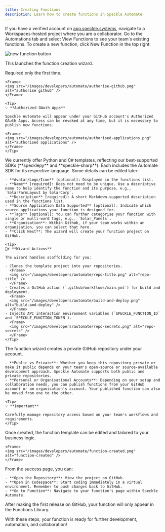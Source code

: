 ```yaml
---
title: Creating Functions
description: Learn how to create functions in Speckle Automate
---
```




If you have a verified account on [app.speckle.systems](https://app.speckle.systems), navigate to a Workspaces-hosted project where you are a collaborator. Go to the Automations tab and select View Functions to see your team's existing functions. To create a new function, click New Function in the top right:

<Frame>
<img src="/images/developers/automate/new-function-button.png" alt="new function button" />
</Frame>

This launches the function creation wizard.

<Steps>
  <Step title="Authorise GitHub">
    Required only the first time.

    <Frame>
    <img src="/images/developers/automate/authorise-github.png" alt="authorise github" />
    </Frame>

    <Tip>
    💡 **Authorized OAuth Apps**

    Speckle Automate will appear under your GitHub account's Authorized OAuth Apps. Access can be revoked at any time, but it is necessary to publish new functions.

    <Frame>
    <img src="/images/developers/automate/authorised-applications.png" alt="authorised applications" />
    </Frame>
    </Tip>
  </Step>

  <Step title="Choose a Template">
    We currently offer Python and C# templates, reflecting our best-supported SDKs (**specklepy** and **speckle-sharp**). Each includes the Automate SDK for its respective language.
  </Step>

  <Step title="Define Your Function">
    Some details can be edited later:

    - **Avatar/Logo/Icon** [optional]: Displayed in the functions list.
    - **Name** [required]: Does not need to be unique. Use a descriptive name to help identify the function and its purpose, e.g., `SolarFarmLayout by SolarCorp`.
    - **Description** [required]: A short Markdown-supported description used in the functions list.
    - **Source Application Data Supported** [optional]: Indicate which source applications your function is designed for.
    - **Tags** [optional]: You can further categorise your function with single or multi-word tags, e.g., `Solar_Panels`.
    - **Organisation**: Within Github, if your team works within an organisation, you can select that here.
    - **Click Next**: The wizard will create your function project on GitHub.

    <Tip>
    🧙‍♂️ **Wizard Actions**

    The wizard handles scaffolding for you:

    - Clones the template project into your repositories.
      <Frame>
      <img src="/images/developers/automate/repo-title.png" alt="repo-title" />
      </Frame>
    - Creates a GitHub action (`.github/workflows/main.yml`) for build and deployment.
      <Frame>
      <img src="/images/developers/automate/build-and-deploy.png" alt="build-and-deploy" />
      </Frame>
    - Injects API interaction environment variables (`SPECKLE_FUNCTION_ID` and `SPECKLE_FUNCTION_TOKEN`).
      <Frame>
      <img src="/images/developers/automate/repo-secrets.png" alt="repo-secrets" />
      </Frame>
    </Tip>
  </Step>

  <Step title="Repository Management">
    The function wizard creates a private GitHub repository under your account.

    - **Public vs Private**: Whether you keep this repository private or make it public depends on your team's open-source or source-available development approach. Speckle Automate supports both public and private repositories.
    - **Personal or Organisational Accounts**: Depending on your setup and collaboration needs, you can publish functions from your GitHub account or an organisation's account. Your published function can also be moved from one to the other.

    <Tip>
    💡 **Important**

    Carefully manage repository access based on your team's workflows and requirements.
    </Tip>
  </Step>

  <Step title="Finalise Your Function">
    Once created, the function template can be edited and tailored to your business logic.

    <Frame>
    <img src="/images/developers/automate/function-created.png" alt="function-created" />
    </Frame>
  </Step>

  <Step title="Next Steps">
    From the success page, you can:

    - **Open the Repository**: View the project on GitHub.
    - **Open in Codespace**: Start coding immediately in a virtual environment. Remember to push changes back to GitHub.
    - **Go to Function**: Navigate to your function's page within Speckle Automate.
  </Step>

  <Step title="Make a Release">
    After making the first release on GitHub, your function will only appear in the Functions Library.
  </Step>
</Steps>

With these steps, your function is ready for further development, automation, and collaboration! 